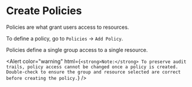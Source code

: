 
# Create Policies

Policies are what grant users access to resources.

To define a policy, go to `Policies` -> `Add Policy`.

Policies define a single group access to a single resource.

<Alert
  color="warning"
  html={`
    <strong>Note:</strong> To preserve audit trails, policy
    access cannot be changed once a policy is created.
    Double-check to ensure the group and resource selected
    are correct before creating the policy.
  `}
/>

